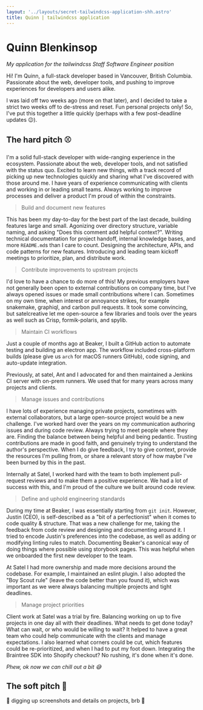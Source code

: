 ```yaml
---
layout: '../layouts/secret-tailwindcss-application-shh.astro'
title: Quinn | tailwindcss application
---
```



# Quinn Blenkinsop

*My application for the <ExternalLink url="https://tailwindcss.com/careers/staff-software-engineer">tailwindcss Staff Software Engineer position</ExternalLink>*

Hi! I'm Quinn, a full-stack developer based in Vancouver, British Columbia. Passionate about the web, developer tools, and pushing to improve experiences for developers and users alike.

I was laid off two weeks ago (more on that later), and I decided to take a strict two weeks off to de-stress and reset. Fun personal projects only! So, I've put this together a little quickly (<ExternalLink url="https://github.com/qw-in/quinnb.dev/commits/main/src/pages/secret-tailwindcss-application-shhh.mdx">perhaps with a few post-deadline updates</ExternalLink>  😉).

## The hard pitch ⚾️

I'm a solid full-stack developer with wide-ranging experience in the ecosystem. Passionate about the web, developer tools, and not satisfied with the status quo. Excited to learn new things, with a track record of picking up new technologies quickly and sharing what I've discovered with those around me. I have years of experience communicating with clients and working in or leading small teams. Always working to improve processes and deliver a product I'm proud of within the constraints.

> Build and document new features

This has been my day-to-day for the best part of the last decade, building features large and small. Agonizing over directory structure, variable naming, and asking "Does this comment add helpful context?". Writing technical documentation for project handoff, internal knowledge bases, and more `README.md`s than I care to count. Designing the architecture, APIs, and code patterns for new features. Introducing and leading team kickoff meetings to prioritize, plan, and distribute work.

> Contribute improvements to upstream projects

I'd love to have a chance to do more of this! My previous employers have not generally been open to external contributions on company time, but I've always opened issues or made small contributions where I can. Sometimes on my own time, when interest or annoyance strikes, for example <ExternalLink url="https://github.com/snakemake/snakemake/pull/2105">snakemake</ExternalLink>, <ExternalLink url="https://github.com/graphql/graphiql/pull/2556" >graphiql</ExternalLink>, and <ExternalLink url="https://github.com/carbon-app/carbon/pull/1069">carbon</ExternalLink> pull requests. It took some convincing, but <ExternalLink url="https://satelcreative.com/">satelcreative</ExternalLink> let me open-source a few libraries and tools over the years as well such as <ExternalLink url="https://github.com/SatelCreative/crisp">Crisp</ExternalLink>, <ExternalLink url="https://github.com/SatelCreative/formik-polaris">formik-polaris</ExternalLink>, and <ExternalLink url="https://github.com/SatelCreative/spylib">spylib</ExternalLink>.

> Maintain CI workflows

Just a couple of months ago at <ExternalLink url="https://www.linkedin.com/company/beaker-bio/">Beaker</ExternalLink>, I built a GitHub action to automate testing and building an electron app. The workflow included cross-platform builds (please give us `arch` for macOS runners GitHub), code signing, and auto-update integration.

Previously, at <ExternalLink url="https://satelcreative.com/">satel</ExternalLink>, <ExternalLink url="https://www.linkedin.com/in/anthony-hillairet/">Ant</ExternalLink> and I advocated for and then maintained a Jenkins CI server with on-prem runners. We used that for many years across many projects and clients.

> Manage issues and contributions

I have lots of experience managing private projects, sometimes with external collaborators, but a large open-source project would be a new challenge. I've worked hard over the years on my communication authoring issues and during code review. Always trying to meet people where they are. Finding the balance between being helpful and being pedantic. Trusting contributions are made in good faith, and genuinely trying to understand the author's perspective. When I do give feedback, I try to give context, provide the resources I'm pulling from, or share a relevant story of how maybe I've been burned by this in the past.

Internally at <ExternalLink url="https://satelcreative.com/">Satel</ExternalLink>, I worked hard with the team to both implement pull-request reviews and to make them a positive experience. We had a lot of success with this, and I'm proud of the culture we built around code review.

> Define and uphold engineering standards

During my time at <ExternalLink url="https://www.linkedin.com/company/beaker-bio/">Beaker</ExternalLink>, I was essentially starting from `git init`. However, Justin (CEO), is self-described as a "bit of a perfectionist" when it comes to code quality & structure. That was a new challenge for me, taking the feedback from code review and designing and documenting around it. I tried to encode Justin's preferences into the codebase, as well as adding or modifying linting rules to match. Documenting Beaker's canonical way of doing things where possible using <ExternalLink url="https://storybook.js.org/docs/writing-docs/mdx">storybook pages</ExternalLink>. This was helpful when we onboarded the first new developer to the team.

At <ExternalLink url="https://satelcreative.com/">Satel</ExternalLink> I had more ownership and made more decisions around the codebase. For example, I maintained an <ExternalLink url="https://github.com/SatelCreative/eslint-plugin">eslint plugin</ExternalLink>. I also adopted the <ExternalLink url="https://www.informit.com/articles/article.aspx?p=1235624&seqNum=6">"Boy Scout rule"</ExternalLink> (leave the code better than you found it), which was important as we were always balancing multiple projects and tight deadlines.

> Manage project priorities

Client work at <ExternalLink url="https://satelcreative.com/">Satel</ExternalLink> was a trial by fire. Balancing working on up to five projects in one day all with their deadlines. What needs to get done today? What can wait, or who would be willing to wait? It helped to have a great team who could help communicate with the clients and manage expectations. I also learned what corners could be cut, which features could be re-prioritized, and when I had to put my foot down. Integrating the Braintree SDK into Shopify checkout? No rushing, it's done when it's done.

*Phew, ok now we can chill out a bit 😅*

## The soft pitch 🌱

🚧 digging up screenshots and details on projects, brb 🚧
